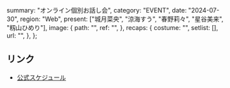   summary: "オンライン個別お話し会",
  category: "EVENT",
  date: "2024-07-30",
  region: "Web",
  present: ["城月菜央", "涼海すう", "春野莉々", "星谷美来", "籾山ひめり"],
  image: {
    path: "",
    ref: "",
  },
  recaps: {
    costume: "",
    setlist: [],
    url: "",
  },
};

## リンク

- [公式スケジュール](https://takanenonadeshiko.jp/?p=2270)
